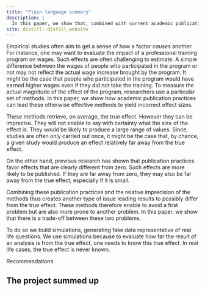 ```yaml
---
title: "Plain language summary"
description: |
  In this paper, we show that, combined with current academic publication practices, front line empirical methods, efficient to identify how a factor causes another, may be more likely to exaggerate effect sizes.
site: distill::distill_website
---
```


Empirical studies often aim to get a sense of how a factor *causes* another. For instance, one may want to evaluate the impact of a professional training program on wages. Such effects are often challenging to estimate. A simple difference between the wages of people who participated in the program or not may not reflect the actual wage increase brought by the program. It might be the case that people who participated in the program would have earned higher wages even if they did not take the training. To measure the actual magnitude of the effect of the program, researchers use a particular set of methods. In this paper, we show how academic publication practices can lead these otherwise effective methods to yield incorrect effect sizes. 

These methods retrieve, on average, the true effect. However they can be imprecise. They will not enable to say with certainty what the size of the effect is. They would be likely to produce a large range of values.
<!-- the range of possible values for the true effect they produce can be wide.  -->
Since, studies are often only carried out once, it might be the case that, by chance, a given study would produce an effect relatively far away from the true effect.

On the other hand, previous research has shown that publication practices favor effects that are clearly different from zero. Such effects are more likely to be published. If they are far away from zero, they may also be far away from the true effect, especially if it is small.

Combining these publication practices and the relative imprecision of the methods thus creates another type of issue leading results to possibly differ from the true effect. These methods therefore enable to avoid a first problem but are also more prone to another problem. In this paper, we show that there is a trade-off between these two problems.

To do so we build simulations, generating fake data representative of real life questions. We use simulations because to evaluate how far the result of an analysis is from the true effect, one needs to know this true effect. In real life cases, the true effect is never known.

Recommendations

## The project summed up






















